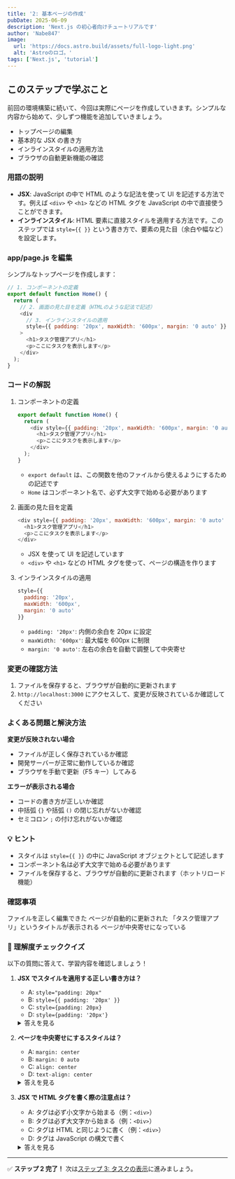```yaml
---
title: '2: 基本ページの作成'
pubDate: 2025-06-09
description: 'Next.js の初心者向けチュートリアルです'
author: 'Nabe847'
image:
  url: 'https://docs.astro.build/assets/full-logo-light.png'
  alt: 'Astroのロゴ。'
tags: ['Next.js', 'tutorial']
---
```


## このステップで学ぶこと

前回の環境構築に続いて、今回は実際にページを作成していきます。シンプルな内容から始めて、少しずつ機能を追加していきましょう。

- トップページの編集
- 基本的な JSX の書き方
- インラインスタイルの適用方法
- ブラウザの自動更新機能の確認

### 用語の説明

- **JSX**: JavaScript の中で HTML のような記法を使って UI を記述する方法です。例えば `<div>` や `<h1>` などの HTML タグを JavaScript の中で直接使うことができます。
- **インラインスタイル**: HTML 要素に直接スタイルを適用する方法です。このステップでは `style={{ }}` という書き方で、要素の見た目（余白や幅など）を設定します。

### app/page.js を編集

シンプルなトップページを作成します：

```javascript
// 1. コンポーネントの定義
export default function Home() {
  return (
    // 2. 画面の見た目を定義（HTMLのような記法で記述）
    <div 
      // 3. インラインスタイルの適用
      style={{ padding: '20px', maxWidth: '600px', margin: '0 auto' }}
    >
      <h1>タスク管理アプリ</h1>
      <p>ここにタスクを表示します</p>
    </div>
  );
}
```

### コードの解説

1. コンポーネントの定義
   ```javascript
   export default function Home() {
     return (
       <div style={{ padding: '20px', maxWidth: '600px', margin: '0 auto' }}>
         <h1>タスク管理アプリ</h1>
         <p>ここにタスクを表示します</p>
       </div>
     );
   }
   ```
   - `export default` は、この関数を他のファイルから使えるようにするための記述です
   - `Home` はコンポーネント名で、必ず大文字で始める必要があります

2. 画面の見た目を定義
   ```javascript
   <div style={{ padding: '20px', maxWidth: '600px', margin: '0 auto' }}>
     <h1>タスク管理アプリ</h1>
     <p>ここにタスクを表示します</p>
   </div>
   ```
   - JSX を使って UI を記述しています
   - `<div>` や `<h1>` などの HTML タグを使って、ページの構造を作ります

3. インラインスタイルの適用
   ```javascript
   style={{
     padding: '20px',
     maxWidth: '600px',
     margin: '0 auto'
   }}
   ```
   - `padding: '20px'`: 内側の余白を 20px に設定
   - `maxWidth: '600px'`: 最大幅を 600px に制限
   - `margin: '0 auto'`: 左右の余白を自動で調整して中央寄せ

### 変更の確認方法

1. ファイルを保存すると、ブラウザが自動的に更新されます
2. `http://localhost:3000` にアクセスして、変更が反映されているか確認してください

### よくある問題と解決方法

**変更が反映されない場合**

- ファイルが正しく保存されているか確認
- 開発サーバーが正常に動作しているか確認
- ブラウザを手動で更新（F5 キー）してみる

**エラーが表示される場合**

- コードの書き方が正しいか確認
- 中括弧 `{}` や括弧 `()` の閉じ忘れがないか確認
- セミコロン `;` の付け忘れがないか確認

### 💡 ヒント

- スタイルは `style={{ }}` の中に JavaScript オブジェクトとして記述します
- コンポーネント名は必ず大文字で始める必要があります
- ファイルを保存すると、ブラウザが自動的に更新されます（ホットリロード機能）

### 確認事項


<div>
  <ChecklistItem client:load id="step2-point1">
    ファイルを正しく編集できた
  </ChecklistItem>
  <ChecklistItem client:load id="step2-point2">
    ページが自動的に更新された
  </ChecklistItem>
  <ChecklistItem client:load id="step2-point3">
    「タスク管理アプリ」というタイトルが表示される
  </ChecklistItem>
  <ChecklistItem client:load id="step2-point4">
    ページが中央寄せになっている
  </ChecklistItem>
</div>

### 🎯 理解度チェッククイズ

以下の質問に答えて、学習内容を確認しましょう！

1. **JSX でスタイルを適用する正しい書き方は？**

   - A: `style="padding: 20px"`
   - B: `style={{ padding: '20px' }}`
   - C: `style={padding: 20px}`
   - D: `style={padding: '20px'}`

   <details>
   <summary>答えを見る</summary>

   **答え: B: `style={{ padding: '20px' }}`**
   - JSX では、スタイルを JavaScript オブジェクトとして記述します
   - 外側の `{}` は JSX の式を表し、内側の `{}` は JavaScript オブジェクトを表します
   </details>

2. **ページを中央寄せにするスタイルは？**

   - A: `margin: center`
   - B: `margin: 0 auto`
   - C: `align: center`
   - D: `text-align: center`

   <details>
   <summary>答えを見る</summary>

   **答え: B: `margin: 0 auto`**
   - `margin: 0 auto` は、上下の余白を 0 に、左右の余白を自動で調整して中央寄せにします
   - これは要素を水平方向に中央に配置する一般的な方法です
   </details>

3. **JSX で HTML タグを書く際の注意点は？**

   - A: タグは必ず小文字から始まる（例：`<div>`）
   - B: タグは必ず大文字から始まる（例：`<Div>`）
   - C: タグは HTML と同じように書く（例：`<div>`）
   - D: タグは JavaScript の構文で書く

   <details>
   <summary>答えを見る</summary>

   **答え: C: タグは HTML と同じように書く（例：`<div>`）**
   - JSX では、通常の HTML タグ（`<div>`、`<h1>` など）は HTML と同じように書きます
   - コンポーネント名（このステップでは使用しません）の場合のみ大文字から始まります
   </details>

---

✅ **ステップ 2 完了！** 次は[ステップ 3: タスクの表示](#step3)に進みましょう。
